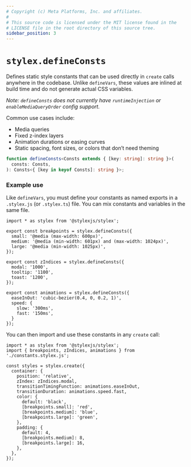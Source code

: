 ```yaml
---
# Copyright (c) Meta Platforms, Inc. and affiliates.
#
# This source code is licensed under the MIT license found in the
# LICENSE file in the root directory of this source tree.
sidebar_position: 3
---
```


# `stylex.defineConsts`

Defines static style constants that can be used directly in `create` calls anywhere in the codebase. Unlike `defineVars`, these values are inlined at build time and do not generate actual CSS variables.

*Note: `defineConsts` does not currently have `runtimeInjection` or `enableMediaQueryOrder` config support.*

Common use cases include:
- Media queries
- Fixed z-index layers
- Animation durations or easing curves
- Static spacing, font sizes, or colors that don’t need theming

```ts
function defineConsts<Consts extends { [key: string]: string }>(
  consts: Consts,
): Consts<{ [key in keyof Consts]: string }>;
```

### Example use

Like `defineVars`, you must define your constants as named exports in a `.stylex.js` (or `.stylex.ts`) file. You can mix constants and variables in the same file.

```tsx title="constants.stylex.js"
import * as stylex from '@stylexjs/stylex';

export const breakpoints = stylex.defineConsts({
  small: '@media (max-width: 600px)',
  medium: '@media (min-width: 601px) and (max-width: 1024px)',
  large: '@media (min-width: 1025px)',
});

export const zIndices = stylex.defineConsts({
  modal: '1000',
  tooltip: '1100',
  toast: '1200',
});

export const animations = stylex.defineConsts({
  easeInOut: 'cubic-bezier(0.4, 0, 0.2, 1)',
  speed: {
    slow: '300ms',
    fast: '150ms',
  }
});
```

You can then import and use these constants in any `create` call:

```tsx
import * as stylex from '@stylexjs/stylex';
import { breakpoints, zIndices, animations } from './constants.stylex.js';

const styles = stylex.create({
  container: {
    position: 'relative',
    zIndex: zIndices.modal,
    transitionTimingFunction: animations.easeInOut,
    transitionDuration: animations.speed.fast,
    color: {
      default: 'black',
      [breakpoints.small]: 'red',
      [breakpoints.medium]: 'blue',
      [breakpoints.large]: 'green',
    },
    padding: {
      default: 4,
      [breakpoints.medium]: 8,
      [breakpoints.large]: 16,
    },
  },
});
```
